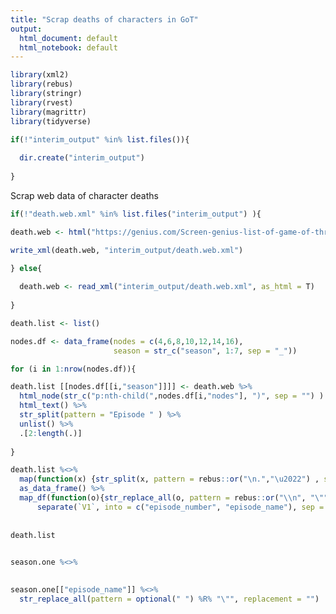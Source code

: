 ```yaml
---
title: "Scrap deaths of characters in GoT"
output:
  html_document: default
  html_notebook: default
---
```



```r

library(xml2)
library(rebus)
library(stringr)
library(rvest)
library(magrittr)
library(tidyverse)

```

```r

if(!"interim_output" %in% list.files()){
  
  dir.create("interim_output")
  
}

```

Scrap web data of character deaths
```r

if(!"death.web.xml" %in% list.files("interim_output") ){

death.web <- html("https://genius.com/Screen-genius-list-of-game-of-thrones-deaths-annotated")

write_xml(death.web, "interim_output/death.web.xml")

} else{
  
  death.web <- read_xml("interim_output/death.web.xml", as_html = T)
  
}

```

```r

death.list <- list()

nodes.df <- data_frame(nodes = c(4,6,8,10,12,14,16),
                       season = str_c("season", 1:7, sep = "_"))

for (i in 1:nrow(nodes.df)){

death.list [[nodes.df[[i,"season"]]]] <- death.web %>% 
  html_node(str_c("p:nth-child(",nodes.df[i,"nodes"], ")", sep = "") ) %>%
  html_text() %>%
  str_split(pattern = "Episode " ) %>% 
  unlist() %>%
  .[2:length(.)]
  
}

```

```r

death.list %<>% 
  map(function(x) {str_split(x, pattern = rebus::or("\n.","\u2022") , simplify = T) %>%
  as_data_frame() %>%
  map_df(function(o){str_replace_all(o, pattern = rebus::or("\\n", "\""), replacement = "")}) %>%
      separate(`V1`, into = c("episode_number", "episode_name"), sep = ":", remove = T)}) 
  
  
death.list
  
```


```r

season.one %<>%
   

season.one[["episode_name"]] %<>%
  str_replace_all(pattern = optional(" ") %R% "\"", replacement = "")

```







